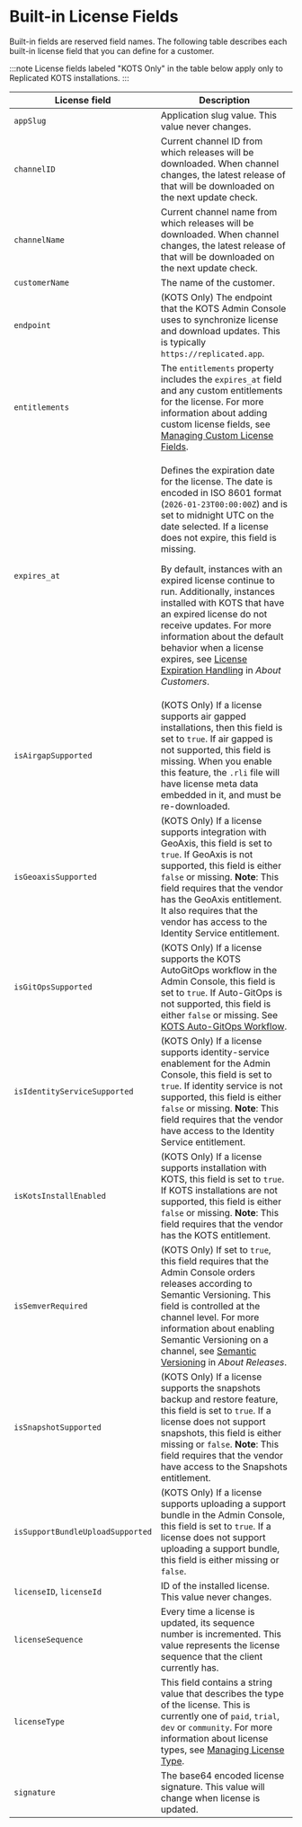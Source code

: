 
# Built-in License Fields

Built-in fields are reserved field names. The following table describes each built-in license field that you can define for a customer.

:::note
License fields labeled "KOTS Only" in the table below apply only to Replicated KOTS installations.
:::

| License field         | Description           |
|------------------------|------------------------|
| `appSlug` | Application slug value. This value never changes. |
| `channelID` | Current channel ID from which releases will be downloaded. When channel changes, the latest release of that will be downloaded on the next update check. |
| `channelName` | Current channel name from which releases will be downloaded. When channel changes, the latest release of that will be downloaded on the next update check. |
| `customerName` | The name of the customer. |
| `endpoint` | (KOTS Only) The endpoint that the KOTS Admin Console uses to synchronize license and download updates. This is typically `https://replicated.app`. |
| `entitlements` | The `entitlements` property includes the `expires_at` field and any custom entitlements for the license. For more information about adding custom license fields, see [Managing Custom License Fields](licenses-adding-custom-fields).|
| `expires_at` | <p>Defines the expiration date for the license. The date is encoded in ISO 8601 format (`2026-01-23T00:00:00Z`) and is set to midnight UTC on the date selected. If a license does not expire, this field is missing.</p><p>By default, instances with an expired license continue to run. Additionally, instances installed with KOTS that have an expired license do not receive updates. For more information about the default behavior when a license expires, see [License Expiration Handling](licenses-about#expiration) in _About Customers_.</p>|
| `isAirgapSupported` | (KOTS Only) If a license supports air gapped installations, then this field is set to `true`. If air gapped is not supported, this field is missing. When you enable this feature, the `.rli` file will have license meta data embedded in it, and must be re-downloaded. |
| `isGeoaxisSupported` | (KOTS Only) If a license supports integration with GeoAxis, this field is set to `true`. If GeoAxis is not supported, this field is either `false` or missing. **Note**: This field requires that the vendor has the GeoAxis entitlement. It also requires that the vendor has access to the Identity Service entitlement. |
| `isGitOpsSupported` | <GitOpsNotRecommended/> (KOTS Only) If a license supports the KOTS AutoGitOps workflow in the Admin Console, this field is set to `true`. If Auto-GitOps is not supported, this field is either `false` or missing. See [KOTS Auto-GitOps Workflow](/enterprise/gitops-workflow).|
| `isIdentityServiceSupported` | (KOTS Only) If a license supports identity-service enablement for the Admin Console, this field is set to `true`. If identity service is not supported, this field is either `false` or missing. **Note**: This field requires that the vendor have access to the Identity Service entitlement. |
| `isKotsInstallEnabled` | (KOTS Only) If a license supports installation with KOTS, this field is set to `true`. If KOTS installations are not supported, this field is either `false` or missing. **Note**: This field requires that the vendor has the KOTS entitlement. |
| `isSemverRequired` | (KOTS Only) If set to `true`, this field requires that the Admin Console orders releases according to Semantic Versioning. This field is controlled at the channel level. For more information about enabling Semantic Versioning on a channel, see [Semantic Versioning](releases-about#semantic-versioning) in _About Releases_. |
| `isSnapshotSupported` | (KOTS Only) If a license supports the snapshots backup and restore feature, this field is set to `true`. If a license does not support snapshots, this field is either missing or `false`. **Note**: This field requires that the vendor have access to the Snapshots entitlement. |
| `isSupportBundleUploadSupported` | (KOTS Only) If a license supports uploading a support bundle in the Admin Console, this field is set to `true`. If a license does not support uploading a support bundle, this field is either missing or `false`. |
| `licenseID`, `licenseId` | ID of the installed license.  This value never changes. |
| `licenseSequence` | Every time a license is updated, its sequence number is incremented. This value represents the license sequence that the client currently has. |
| `licenseType` | This field contains a string value that describes the type of the license. This is currently one of `paid`, `trial`, `dev` or `community`. For more information about license types, see [Managing License Type](licenses-about-types).|
| `signature` | The base64 encoded license signature. This value will change when license is updated. |
